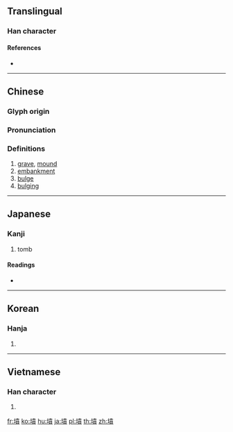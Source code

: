 {{character info/new}}
{{also|坟}}
==Translingual==

===Han character===
{{Han char|rn=32|rad=土|as=12|sn=15|four=44186|canj=GJTC|ids=⿰土賁}}

====References====
* {{Han ref|kx=0239.180|dkj=05488|dj=0479.030|hdz=10485.060|uh=58B3|ud=22707|bh=BC58|bd=48216}}

----

==Chinese==
{{zh-forms|s=坟}}

===Glyph origin===
{{Han etym}}

===Pronunciation===
{{zh-pron
|m=fén
|c=fan4,fan5
|h=pfs=
|md=
|mn=
|w=
|mc=y
|oc=y
|cat=n
}}

===Definitions===
{{zh-hanzi}}

# [[grave]], [[mound]]
# [[embankment]]
# [[bulge]]
# [[bulging]]

{{zh-cat|Intermediate}}

----

==Japanese==

===Kanji===
{{ja-kanji|grade=c|rs=土12}}

# tomb

====Readings====
* {{ja-readings|on=[[ふん]] (fun)|kun=[[はか]] (haka)}}

----

==Korean==

===Hanja===
{{ko-hanja|hangeul=분}}

# {{defn|lang=ko|sort=土12}}

----

==Vietnamese==

===Han character===
{{vi-hantu|[[phần]]|rs=土12}}

# {{defn|lang=vi|sort=土12}}

[[fr:墳]]
[[ko:墳]]
[[hu:墳]]
[[ja:墳]]
[[pl:墳]]
[[th:墳]]
[[zh:墳]]